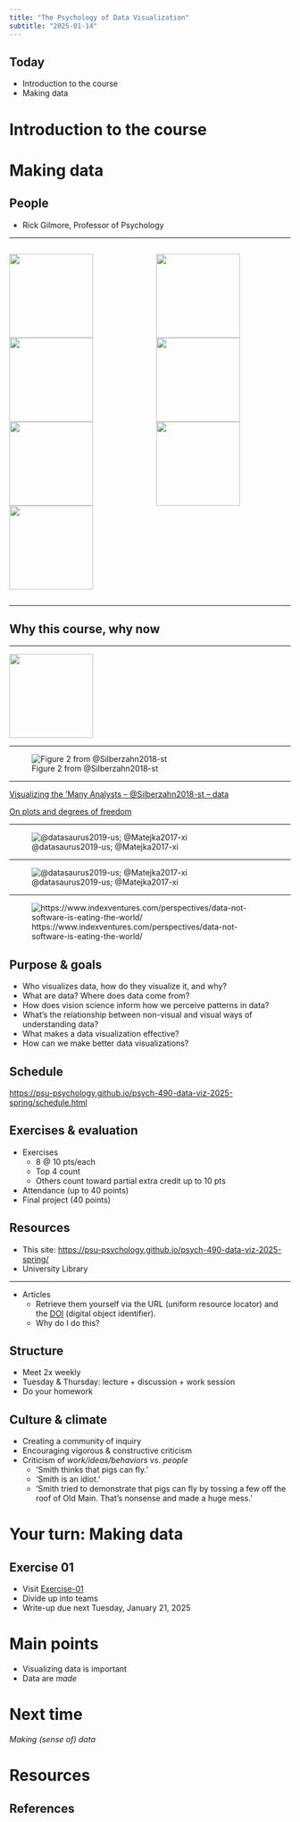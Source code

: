 ```yaml
---
title: "The Psychology of Data Visualization"
subtitle: "2025-01-14"
---
```


## Today

- Introduction to the course
- Making data

# Introduction to the course

# Making data

## People

- Rick Gilmore, Professor of Psychology

---

<!-- Gilmore photo biography -->

:::: {.columns}
::: {.column width=50%}
![](https://upload.wikimedia.org/wikipedia/commons/thumb/0/0b/DenverCP.JPG/266px-DenverCP.JPG){height=150px}
![](http://watson.brown.edu/ds/sites/all/themes/ds/img/header/brown_large.png){height=150px}
![](https://images.unsplash.com/photo-1617581629397-a72507c3de9e?ixlib=rb-1.2.1&ixid=MnwxMjA3fDB8MHxzZWFyY2h8MXx8d2FzaGluZ3RvbiUyMGRjfGVufDB8fDB8fA%3D%3D&auto=format&fit=crop&w=900&q=60"){height=150px}
![](https://banner2.cleanpng.com/20180623/uk/kisspng-carnegie-mellon-university-in-qatar-carnegie-mello-5b2e03c049ac30.3609480215297422723018.jpg){height=150px}
:::
::: {.column width=50%}
![](../include/img/sleic.png){height=150px}
![](https://nyu.databrary.org/web/images/logo/databrary-nav.svg){height=150px}
![](https://www.play-project.org/img/PLAY-logo.png){height=150px}

:::
::::

---

## Why this course, why now

---

![](https://nyu.databrary.org/web/images/logo/databrary-nav.svg){height=150px}

---

![Figure 2 from @Silberzahn2018-st](../include/img/silberzahn-fig-02.jpeg)

---

[Visualizing the 'Many Analysts -- @Silberzahn2018-st -- data ](https://psu-psychology.github.io/psych-490-reproducibility-2024-fall/supplemental/many-viz.html)


[On plots and degrees of freedom](https://psu-psychology.github.io/psych-490-reproducibility-2024-fall/supplemental/plotting-degrees-of-freedom.html)

---

![@datasaurus2019-us; @Matejka2017-xi](https://blog.revolutionanalytics.com/downloads/DataSaurus%20Dozen.gif)

---

![@datasaurus2019-us; @Matejka2017-xi](https://www.research.autodesk.com/app/uploads/2024/09/BoxViolinSmaller.gif)

---

![https://www.indexventures.com/perspectives/data-not-software-is-eating-the-world/](../include/img/data-is-eating-the-world.png)

## Purpose & goals

::: {.incremental}
- Who visualizes data, how do they visualize it, and why?
- What are data? Where does data come from?
- How does vision science inform how we perceive patterns in data?
- What's the relationship between non-visual and visual ways of understanding data?
- What makes a data visualization effective?
- How can we make better data visualizations?
:::

## Schedule

<https://psu-psychology.github.io/psych-490-data-viz-2025-spring/schedule.html>

## Exercises & evaluation

- Exercises
  - 8 @ 10 pts/each
  - Top 4 count
  - Others count toward partial extra credit up to 10 pts
- Attendance (up to 40 points)
- Final project (40 points)

## Resources

- This site: <https://psu-psychology.github.io/psych-490-data-viz-2025-spring/>
<!-- - [Canvas](https://psu.instructure.com/courses/2280122) -->
- University Library

---

- Articles
  - Retrieve them yourself via the URL (uniform resource locator) and the [DOI](https://www.doi.org) (digital object identifier).
  - Why do I do this?
    
## Structure

- Meet 2x weekly
- Tuesday & Thursday: lecture + discussion + work session
- Do your homework

## Culture & climate

- Creating a community of inquiry
- Encouraging vigorous & constructive criticism
- Criticism of *work/ideas/behaviors* vs. *people*
  - 'Smith thinks that pigs can fly.'
  - 'Smith is an idiot.'
  - 'Smith tried to demonstrate that pigs can fly by tossing a few off the 
  roof of Old Main. That's nonsense and made a huge mess.'
  
# Your turn: Making data

## Exercise 01

- Visit [Exercise-01](../exercises/ex01-making-data.qmd)
- Divide up into teams
- Write-up due next Tuesday, January 21, 2025
  
# Main points

- Visualizing data is important
- Data are *made*

# Next time

*Making (sense of) data*

# Resources

## References
